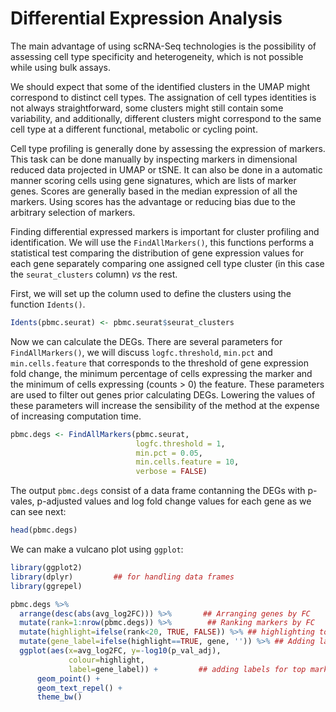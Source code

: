 # Differential Expression Analysis

The main advantage of using scRNA-Seq technologies is the possibility of 
assessing cell type specificity and heterogeneity, which is not possible while
using bulk assays. 

We should expect that some of the identified clusters in the UMAP might correspond
to distinct cell types. The assignation of cell types identities is not always
straightforward, some clusters might still contain some variability, and 
additionally, different clusters might correspond to the same cell type at a
different functional, metabolic or cycling point. 

Cell type profiling is generally done by assessing the expression of markers. 
This task can be done manually by inspecting markers in dimensional reduced data
projected in UMAP or tSNE. It can also be done in a automatic manner scoring 
cells using gene signatures, which are lists of marker genes. Scores are generally
based in the median expression of all the markers. Using scores has the advantage
or reducing bias due to the arbitrary selection of markers.

Finding differential expressed markers is important for cluster profiling and
identification. We will use the `FindAllMarkers()`, this functions performs
a statistical test comparing the distribution of gene expression values for 
each gene separately comparing one assigned cell type cluster (in this case 
the `seurat_clusters` column) *vs* the rest. 

First, we will set up the column used to define the clusters using the 
function `Idents()`. 

```r
Idents(pbmc.seurat) <- pbmc.seurat$seurat_clusters
```

Now we can calculate the DEGs. 
There are several parameters for `FindAllMarkers()`, we will discuss
`logfc.threshold`, `min.pct` and `min.cells.feature` that corresponds to the threshold of gene
expression fold change, the minimum percentage of cells expressing the marker 
and the minimum of cells expressing (counts > 0) the feature. These parameters 
are used to filter out genes prior calculating DEGs. Lowering the values of these
parameters will increase the sensibility of the method at the expense of 
increasing computation time.


```r
pbmc.degs <- FindAllMarkers(pbmc.seurat, 
                            logfc.threshold = 1, 
                            min.pct = 0.05, 
                            min.cells.feature = 10, 
                            verbose = FALSE)
```


The output `pbmc.degs` consist of a data frame contanning the DEGs with
p-vales, p-adjusted values and log fold change values for each gene as 
we can see next:


```r
head(pbmc.degs)
```

We can make a vulcano plot using `ggplot`:

```r
library(ggplot2)
library(dplyr)         ## for handling data frames
library(ggrepel)

pbmc.degs %>%
  arrange(desc(abs(avg_log2FC))) %>%       ## Arranging genes by FC
  mutate(rank=1:nrow(pbmc.degs)) %>%        ## Ranking markers by FC
  mutate(highlight=ifelse(rank<20, TRUE, FALSE)) %>% ## highlighting top FC markers
  mutate(gene_label=ifelse(highlight==TRUE, gene, '')) %>% ## Adding labels for top markers
  ggplot(aes(x=avg_log2FC, y=-log10(p_val_adj),
             colour=highlight,
             label=gene_label)) +         ## adding labels for top markers
      geom_point() +
      geom_text_repel() +
      theme_bw()
```


